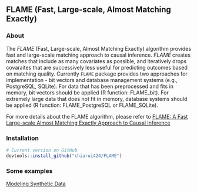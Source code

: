 ## FLAME (Fast, Large-scale, Almost Matching Exactly)

### About   

The *FLAME* (Fast, Large-scale, Almost Matching Exactly) algorithm provides fast and large-scale matching approach to causal inference. *FLAME* creates matches that include as many covariates as possible, and iteratively drops covaraites that are successively less useful for predicting outcomes based on matching quality. Currently `FLAME` package provides two approaches for implementation - bit vectors and database management systems (e.g., PostgreSQL, SQLite). For data that has been preprocessed and fits in memory, bit vectors should be applied (R function: FLAME_bit). For extremely large data that does not fit in memory, database systems should be applied (R function: FLAME_PostgreSQL or FLAME_SQLite). 

For more details about the FLAME algorithm, please refer to [FLAME: A Fast Large-scale Almost Matching Exactly Approach to Causal Inference ](https://arxiv.org/pdf/1707.06315.pdf)


### Installation

```r
# Current version on GitHub
devtools::install_github("chiarui424/FLAME") 
```

### Some examples

[Modeling Synthetic Data](docs/synthetic.html)
